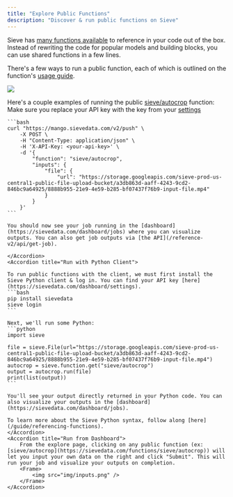 ```yaml
---
title: "Explore Public Functions"
description: "Discover & run public functions on Sieve"
---
```


Sieve has [many functions available](https://sievedata.com/explore) to reference in your code out of the box. Instead of rewriting the code for popular models and building blocks, you can use shared functions in a few lines.

There's a few ways to run a public function, each of which is outlined on the function's [usage guide](https://sievedata.com/functions/sieve/autocrop/guide).

<Frame>
  <img src="img/explore.png" />
</Frame>

Here's a couple examples of running the public [sieve/autocrop](https://sievedata.com/functions/sieve/autocrop) function:
<AccordionGroup>
    <Accordion defaultOpen={true} title="Run with API">
    <Info>Make sure you replace your API key with the key from your [settings](https://sievedata.com/dashboard/settings)</Info>

    ```bash
    curl "https://mango.sievedata.com/v2/push" \
        -X POST \
        -H "Content-Type: application/json" \
        -H 'X-API-Key: <your-api-key>' \
        -d '{
            "function": "sieve/autocrop",
            "inputs": {
                "file": {
                    "url": "https://storage.googleapis.com/sieve-prod-us-central1-public-file-upload-bucket/a3db863d-aaff-4243-9cd2-846bc9a64925/8888b955-21e9-4e59-b285-bf07437f76b9-input-file.mp4"
                }
            }
        }'
    ```

    You should now see your job running in the [dashboard](https://sievedata.com/dashboard/jobs) where you can visualize outputs. You can also get job outputs via [the API](/reference-v2/api/get-job).

    </Accordion>
    <Accordion title="Run with Python Client">

    To run public functions with the client, we must first install the Sieve Python client & log in. You can find your API key [here](https://sievedata.com/dashboard/settings).
    ```bash
    pip install sievedata
    sieve login
    ```

    Next, we'll run some Python:
    ```python
    import sieve

    file = sieve.File(url="https://storage.googleapis.com/sieve-prod-us-central1-public-file-upload-bucket/a3db863d-aaff-4243-9cd2-846bc9a64925/8888b955-21e9-4e59-b285-bf07437f76b9-input-file.mp4")
    autocrop = sieve.function.get("sieve/autocrop")
    output = autocrop.run(file)
    print(list(output))
    ```

    You'll see your output directly returned in your Python code. You can also visualize your outputs in the [dashboard](https://sievedata.com/dashboard/jobs).

    To learn more about the Sieve Python syntax, follow along [here](/guide/referencing-functions).
    </Accordion>
    <Accordion title="Run from Dashboard">
        From the explore page, clicking on any public function (ex: [sieve/autocrop](https://sievedata.com/functions/sieve/autocrop)) will let you input your own data on the right and click "Submit". This will run your job and visualize your outputs on completion.
        <Frame>
            <img src="img/inputs.png" />
        </Frame>
    </Accordion>
</AccordionGroup>


